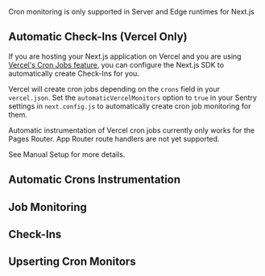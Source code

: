 Cron monitoring is only supported in Server and Edge runtimes for Next.js

## Automatic Check-Ins (Vercel Only)

If you are hosting your Next.js application on Vercel and you are using [Vercel's Cron Jobs feature](https://vercel.com/docs/cron-jobs), you can configure the Next.js SDK to automatically create Check-Ins for you.

Vercel will create cron jobs depending on the `crons` field in your `vercel.json`. Set the `automaticVercelMonitors` option to `true` in your Sentry settings in `next.config.js` to automatically create cron job monitoring for them.

<Alert level="warning">
Automatic instrumentation of Vercel cron jobs currently only works for the Pages Router. App Router route handlers are not yet supported.
</Alert>

See <PlatformLink to="/manual-setup/#opt-out-of-auto-instrumentation-of-vercel-cron-jobs">Manual Setup</PlatformLink> for more details.

## Automatic Crons Instrumentation

<Include name="javascript-crons-automatic-crons-instrumentation.mdx" />

## Job Monitoring

<Include name="javascript-crons-job-monitoring.mdx" />

## Check-Ins

<Include name="javascript-crons-checkins.mdx" />

## Upserting Cron Monitors

<Include name="javascript-crons-upsert.mdx" />
